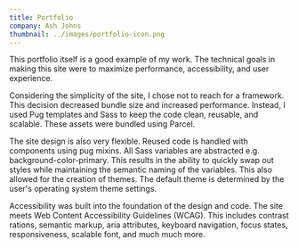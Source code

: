 ```yaml
---
title: Portfolio
company: Ash Johns
thumbnail: ../images/portfolio-icon.png
---
```


This portfolio itself is a good example of my work. The technical goals in making this site were to maximize performance, accessibility, and user experience.

Considering the simplicity of the site, I chose not to reach for a framework. This decision decreased bundle size and increased performance. Instead, I used Pug templates and Sass to keep the code clean, reusable, and scalable. These assets were bundled using Parcel.

The site design is also very flexible. Reused code is handled with components using pug mixins. All Sass variables are abstracted e.g. background-color-primary. This results in the ability to quickly swap out styles while maintaining the semantic naming of the variables. This also allowed for the creation of themes. The default theme is determined by the user's operating system theme settings.

Accessibility was built into the foundation of the design and code. The site meets Web Content Accessibility Guidelines (WCAG). This includes contrast rations, semantic markup, aria attributes, keyboard navigation, focus states, responsiveness, scalable font, and much much more.